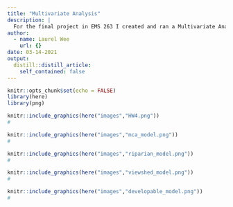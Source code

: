 ```yaml
---
title: "Multivariate Analysis"
description: |
  For the final project in EMS 263 I created and ran a Multivariate Analysis model to find the watersheds in Southern Santa Barbara County that would be suitable for conservation. Displayed below are images of my final anaylsis. They include: 1) a map of watersheds that are suitable for conservation efforts, 2) a Multivariate Analysis Super Model that includes three other models as algorithms, 3) the riparian model/algorithm, 4) the viewshed model/algorithm, and 5) the developable land model/algorithm.
author:
  - name: Laurel Wee
    url: {}
date: 03-14-2021
output:
  distill::distill_article:
    self_contained: false
---
```

```r
knitr::opts_chunk$set(echo = FALSE)
library(here)
library(png)
```


```r
knitr::include_graphics(here("images","HW4.png"))
#
```

```r
knitr::include_graphics(here("images","mca_model.png"))
#
```


```r
knitr::include_graphics(here("images","riparian_model.png"))
#
```


```r
knitr::include_graphics(here("images","viewshed_model.png"))
#
```


```r
knitr::include_graphics(here("images","developable_model.png"))
#
```


